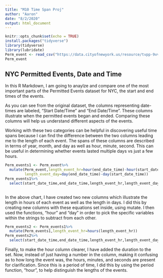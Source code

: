 ```yaml
---
title: "M10 Time Span Proj"
author: "Aaron"
date: "8/2/2020"
output: html_document
---
```


```r
knitr::opts_chunk$set(echo = TRUE)
install.packages("tidyverse")
library(tidyverse)
library(lubridate)
Perm_event <- read_csv("https://data.cityofnewyork.us/resource/tvpp-9vvx.csv")
Perm_event
```

## NYC Permitted Events, Date and Time

In this R Markdown, I am going to anaylze and compare one of the most important parts of the Permitted Events dataset for NYC, the start and end times of the events. 

As you can see from the original dataset, the columns representing date-times are labeled, "Start Date/Time" and "End Date/Time". These columns illustrate when the permitted events began and ended. Comparing these columns will help us understand different aspects of the events. 

Working with these two categories can be helpful in discovering useful time spans because I can find the difference between the two columns leading me to the length of each event. The spans of these columns are described in terms of year, month, and day as well as hour, minute, second. This can be useful in determining whether events lasted multiple days vs just a few hours.  

```r
Perm_events1 <- Perm_event%>%
  mutate(Perm_event,length_event_hr=hour(end_date_time)-hour(start_date_time),
         length_event_day=day(end_date_time)-day(start_date_time))
Perm_events1%>%
  select(start_date_time,end_date_time,length_event_hr,length_event_day)
  
```

In the above chart, I have created two new columns which illustrate the length in hours of each event as well as the length in days. I did this by creating new columns with these equations set inside, using mutate. I then used the functions, "hour" and "day" in order to pick the specific variables within the strings to subtract from each other. 

```r
Perm_events2 <- Perm_events1%>%
  mutate(Perm_events1,length_event_hr=hours(length_event_hr))
Perm_events2%>%
  select(start_date_time,end_date_time,length_event_hr,length_event_day)
```

Finally, to make the hour column clearer, I have added the duration to the set. Now, instead of just having a number in the column, making it confusing as to how long the event was, the hours, minutes, and seconds are present for clarification. Since this is a period of time, I did this by using the period function, "hour", to help distinguish the lengths of the events.   
